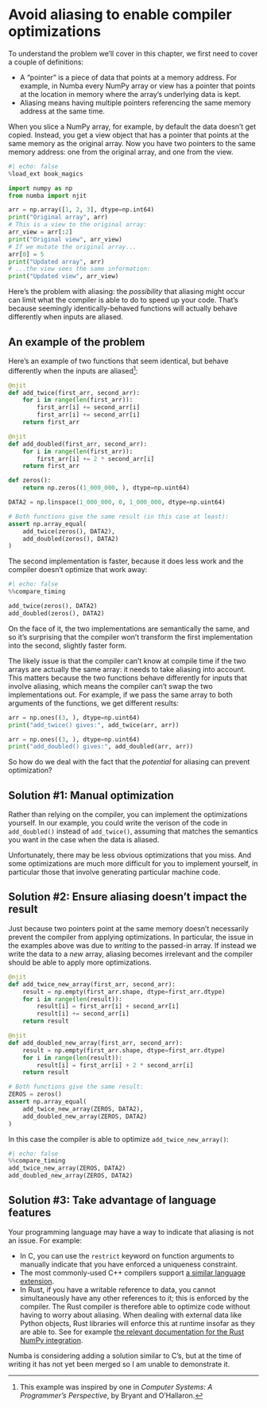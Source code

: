 # Avoid aliasing to enable compiler optimizations

To understand the problem we'll cover in this chapter, we first need to cover a couple of definitions:

* A "pointer" is a piece of data that points at a memory address.
  For example, in Numba every NumPy array or view has a pointer that points at the location in memory where the array's underlying data is kept.
* Aliasing means having multiple pointers referencing the same memory address at the same time.

When you slice a NumPy array, for example, by default the data doesn't get copied.
Instead, you get a view object that has a pointer that points at the same memory as the original array.
Now you have two pointers to the same memory address: one from the original array, and one from the view.

```python
#| echo: false
%load_ext book_magics
```

```python
import numpy as np
from numba import njit

arr = np.array([1, 2, 3], dtype=np.int64)
print("Original array", arr)
# This is a view to the original array:
arr_view = arr[:2]
print("Original view", arr_view)
# If we mutate the original array...
arr[0] = 5
print("Updated array", arr)
# ...the view sees the same information:
print("Updated view", arr_view)
```

Here's the problem with aliasing: the _possibility_ that aliasing might occur can limit what the compiler is able to do to speed up your code.
That's because seemingly identically-behaved functions will actually behave differently when inputs are aliased.

## An example of the problem

Here's an example of two functions that seem identical, but behave differently when the inputs are aliased[^example]:

[^example]: This example was inspired by one in _Computer Systems: A Programmer's Perspective_, by Bryant and O'Hallaron.

```python
@njit
def add_twice(first_arr, second_arr):
    for i in range(len(first_arr)):
        first_arr[i] += second_arr[i]
        first_arr[i] += second_arr[i]
    return first_arr

@njit
def add_doubled(first_arr, second_arr):
    for i in range(len(first_arr)):
        first_arr[i] += 2 * second_arr[i]
    return first_arr

def zeros():
    return np.zeros((1_000_000, ), dtype=np.uint64)

DATA2 = np.linspace(1_000_000, 0, 1_000_000, dtype=np.uint64)

# Both functions give the same result (in this case at least):
assert np.array_equal(
    add_twice(zeros(), DATA2),
    add_doubled(zeros(), DATA2)
)
```

The second implementation is faster, because it does less work and the compiler doesn't optimize that work away:

```python
#| echo: false
%%compare_timing

add_twice(zeros(), DATA2)
add_doubled(zeros(), DATA2)
```

On the face of it, the two implementations are semantically the same, and so it's surprising that the compiler won't transform the first implementation into the second, slightly faster form.

The likely issue is that the compiler can't know at compile time if the two arrays are actually the same array: it needs to take aliasing into account.
This matters because the two functions behave differently for inputs that involve aliasing, which means the compiler can't swap the two implementations out.
For example, if we pass the same array to both arguments of the functions, we get different results:

```python
arr = np.ones((3, ), dtype=np.uint64)
print("add_twice() gives:", add_twice(arr, arr))

arr = np.ones((3, ), dtype=np.uint64)
print("add_doubled() gives:", add_doubled(arr, arr))
```

So how do we deal with the fact that the _potential_ for aliasing can prevent optimization?

## Solution #1: Manual optimization

Rather than relying on the compiler, you can implement the optimizations yourself.
In our example, you could write the verison of the code in `add_doubled()` instead of `add_twice()`, assuming that matches the semantics you want in the case when the data is aliased.

Unfortunately, there may be less obvious optimizations that you miss.
And some optimizations are much more difficult for you to implement yourself, in particular those that involve generating particular machine code.

## Solution #2: Ensure aliasing doesn't impact the result

Just because two pointers point at the same memory doesn't necessarily prevent the compiler from applying optimizations.
In particular, the issue in the examples above was due to _writing_ to the passed-in array.
If instead we write the data to a _new_ array, aliasing becomes irrelevant and the compiler should be able to apply more optimizations.

```python
@njit
def add_twice_new_array(first_arr, second_arr):
    result = np.empty(first_arr.shape, dtype=first_arr.dtype)
    for i in range(len(result)):
        result[i] = first_arr[i] + second_arr[i]
        result[i] += second_arr[i]
    return result

@njit
def add_doubled_new_array(first_arr, second_arr):
    result = np.empty(first_arr.shape, dtype=first_arr.dtype)
    for i in range(len(result)):
        result[i] = first_arr[i] + 2 * second_arr[i]
    return result

# Both functions give the same result:
ZEROS = zeros()
assert np.array_equal(
    add_twice_new_array(ZEROS, DATA2),
    add_doubled_new_array(ZEROS, DATA2)
)
```

In this case the compiler is able to optimize `add_twice_new_array()`:

```python
#| echo: false
%%compare_timing
add_twice_new_array(ZEROS, DATA2)
add_doubled_new_array(ZEROS, DATA2)
```

## Solution #3: Take advantage of language features

Your programming language may have a way to indicate that aliasing is not an issue.
For example:

* In C, you can use the `restrict` keyword on function arguments to manually indicate that you have enforced a uniqueness constraint.
* The most commonly-used C++ compilers support [a similar language extension](https://en.wikipedia.org/wiki/Restrict#Support_by_C++_compilers).
* In Rust, if you have a writable reference to data, you cannot simultaneously have any other references to it; this is enforced by the compiler.
  The Rust compiler is therefore able to optimize code without having to worry about aliasing.
  When dealing with external data like Python objects, Rust libraries will enforce this at runtime insofar as they are able to.
  See for example [the relevant documentation for the Rust NumPy integration](https://docs.rs/numpy/latest/numpy/borrow/index.html).

Numba is considering adding a solution similar to C's, but at the time of writing it has not yet been merged so I am unable to demonstrate it.
